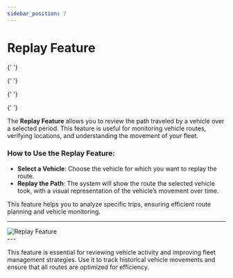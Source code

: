 ```yaml
---
sidebar_position: 7
---
```


# Replay Feature


<Head>
  <meta charSet="UTF-8" />
  <meta name="viewport" content="width=device-width, initial-scale=1.0" />
  <title>Fleet Stack Replay Feature - Review Vehicle Routes</title>
  <meta name="description" content="Utilize the Replay Feature in Fleet Stack to review the path traveled by vehicles over a selected period for effective fleet management." />
  <meta name="keywords" content="Fleet Stack, replay feature, vehicle routes, fleet management, route analysis, vehicle monitoring" />
  <meta name="author" content="Fleet Stack Team" />
  <meta name="robots" content="index, follow" />
  <link rel="canonical" href="https://docs.fleetstackglobal.com/Fleet-Stack-Pro/Replay-Feature/" />

  <!-- Open Graph Metadata for social sharing -->

{' '}

<meta
  property="og:title"
  content="Fleet Stack Replay Feature - Review Vehicle Routes"
/>
<meta
  property="og:description"
  content="Easily review the path traveled by your vehicles with the Replay Feature in Fleet Stack for better route planning and monitoring."
/>
<meta property="og:type" content="website" />
<meta
  property="og:url"
  content="https://docs.fleetstackglobal.com/Fleet-Stack-Pro/Replay-Feature/"
/>
<meta
  property="og:image"
  content="https://fleetstackglobal.com/assets/img/Graphics/orginal/Stack01.png"
/>

  <!-- Twitter Card Metadata -->

{' '}

<meta name="twitter:card" content="summary_large_image" />
<meta
  name="twitter:title"
  content="Fleet Stack Replay Feature - Review Vehicle Routes"
/>
<meta
  name="twitter:description"
  content="Track historical vehicle movements and optimize routes with the Replay Feature in Fleet Stack."
/>
<meta
  name="twitter:image"
  content="https://fleetstackglobal.com/assets/img/Graphics/orginal/Stack01.png"
/>

  <!-- Schema.org JSON-LD Markup for TechArticle -->

{' '}

<script type="application/ld+json">
  {`
      {
        "@context": "https://schema.org",
        "@type": "TechArticle",
        "mainEntityOfPage": {
          "@type": "WebPage",
          "@id": "https://docs.fleetstackglobal.com/Fleet-Stack-Pro/Replay-Feature/"
        },
        "headline": "Fleet Stack Replay Feature",
        "description": "Utilize the Replay Feature in Fleet Stack to review the path traveled by vehicles over a selected period for effective fleet management.",
        "image": "https://fleetstackglobal.com/assets/img/Graphics/orginal/Stack01.png",
        "author": {
          "@type": "Organization",
          "name": "Fleet Stack"
        },
        "publisher": {
          "@type": "Organization",
          "name": "Fleet Stack",
          "logo": {
            "@type": "ImageObject",
            "url": "https://fleetstackglobal.com"
          }
        }
      }
    `}
</script>

  <!-- Schema.org JSON-LD Markup for the Guide -->

{' '}

<script type="application/ld+json">
  {`
      {
        "@context": "https://schema.org",
        "@type": "WebPage",
        "name": "Fleet Stack Replay Feature",
        "description": "Step-by-step guide on how to use the Replay Feature in Fleet Stack for effective vehicle route analysis.",
        "mainEntity": [
          {
            "@type": "ItemList",
            "itemListElement": [
              {
                "@type": "ListItem",
                "position": 1,
                "name": "How to Use the Replay Feature",
                "description": "Select a vehicle and replay its path to analyze routes."
              }
            ]
          }
        ]
      }
    `}
</script>

</Head>

The **Replay Feature** allows you to review the path traveled by a vehicle over a selected period. This feature is useful for monitoring vehicle routes, verifying locations, and understanding the movement of your fleet.

### **How to Use the Replay Feature:**

- **Select a Vehicle**: Choose the vehicle for which you want to replay the route.
- **Replay the Path**: The system will show the route the selected vehicle took, with a visual representation of the vehicle’s movement over time.

This feature helps you to analyze specific trips, ensuring efficient route planning and vehicle monitoring.

---

<div
  style={{
    display: 'flex',
    justifyContent: 'center',
    alignItems: 'center',
    height: '500px',
  }}
>
  <img
    src="/assets/pro/Replay.jpg"
    alt="Replay Feature"
    style={{
      width: '250px',
      borderRadius: '8px',
      boxShadow: '0 4px 6px rgba(0, 0, 0, 0.1)',
    }}
  />
</div>
---

This feature is essential for reviewing vehicle activity and improving fleet management strategies. Use it to track historical vehicle movements and ensure that all routes are optimized for efficiency.
